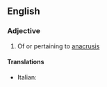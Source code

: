 ==English==

===Adjective===
{{en-adj}}

# Of or pertaining to [[anacrusis]]

====Translations====
{{trans-top|anacrusic}}
*Italian: {{t|it|anacrustico}}
{{trans-mid}}

{{trans-bottom}}